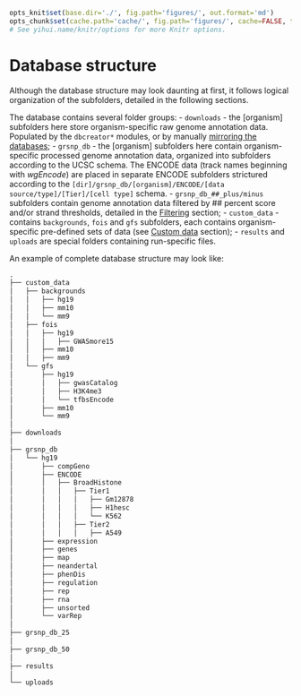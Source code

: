 ```r

opts_knit$set(base.dir='./', fig.path='figures/', out.format='md')
opts_chunk$set(cache.path='cache/', fig.path='figures/', cache=FALSE, tidy=TRUE, fig.keep='high', echo=TRUE, dpi=300, out.width=700, prompt=FALSE, comment='##', results='markup', eval=FALSE)
# See yihui.name/knitr/options for more Knitr options.
```

Database structure
========================================================

Although the database structure may look daunting at first, it follows logical organization of the subfolders, detailed in the following sections.

The database contains several folder groups:
- `downloads` - the [organism] subfolders here store organism-specific raw genome annotation data. Populated by the `dbcreator*` modules, or by manually [mirroring the databases](dbcreatorFAQ.md);
- `grsnp_db` - the [organism] subfolders here contain organism-specific processed genome annotation data, organized into subfolders according to the UCSC schema. The ENCODE data (track names beginning with *wgEncode*) are placed in separate ENCODE subfolders strictured according to the `[dir]/grsnp_db/[organism]/ENCODE/[data source/type]/[Tier]/[cell type]` schema.
- `grsnp_db_##_plus/minus` subfolders contain genome annotation data filtered by ## percent score and/or strand thresholds, detailed in the [Filtering](dbcreatorFiltering.md) section;
- `custom_data` - contains `backgrounds`, `fois` and `gfs` subfolders, each contains organism-specific pre-defined sets of data (see [Custom data](dbcreatorCustom.md) section);
- `results` and `uploads` are special folders containing run-specific files.

An example of complete database structure may look like:

```r
.
├── custom_data
│   ├── backgrounds
│   │   ├── hg19
│   │   ├── mm10
│   │   └── mm9
│   ├── fois
│   │   ├── hg19
│   │   │   ├── GWASmore15
│   │   ├── mm10
│   │   ├── mm9
│   └── gfs
│       ├── hg19
│       │   ├── gwasCatalog
│       │   ├── H3K4me3
│       │   └── tfbsEncode
│       ├── mm10
│       └── mm9
│   
├── downloads
│   
├── grsnp_db
│   └── hg19
│       ├── compGeno
│       ├── ENCODE
│       │   ├── BroadHistone
│       │   │   ├── Tier1
│       │   │   │   ├── Gm12878
│       │   │   │   ├── H1hesc
│       │   │   │   └── K562
│       │   │   ├── Tier2
│       │   │   │   ├── A549
│       ├── expression
│       ├── genes
│       ├── map
│       ├── neandertal
│       ├── phenDis
│       ├── regulation
│       ├── rep
│       ├── rna
│       ├── unsorted
│       └── varRep
│   
├── grsnp_db_25
│   
├── grsnp_db_50
│   
├── results
│   
└── uploads
```
